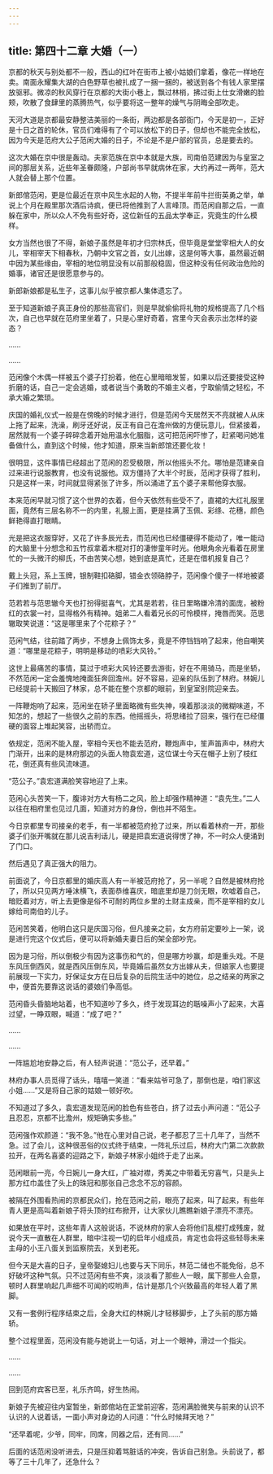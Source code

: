 ```yaml
---
---
---
```

title: 第四十二章 大婚（一）
---




京都的秋天与别处都不一般，西山的红叶在街市上被小姑娘们拿着，像花一样地在卖。南面永耀集大湖的白色野草也被扎成了一捆一捆的，被送到各个有钱人家里摆放驱邪。微凉的秋风穿行在京都的大街小巷上，飘过林梢，拂过街上仕女滑嫩的脸颊，吹散了食肆里的蒸腾热气，似乎要将这一整年的燥气与阴晦全部吹走。

天河大道是京都最安静整洁美丽的一条街，两边都是各部衙门，今天是初一，正好是十日之首的轮休，官员们难得有了个可以放松下的日子，但却也不能完全放松，因为今天是范府大公子范闲大婚的日子，不论是不是户部的官员，总是要去的。

这次大婚在京中很是轰动。夫家范族在京中本就是大族，司南伯范建因为与皇室之间的那层关系，近些年圣眷颇隆，户部尚书早就病休在家，大约再过一两年，范大人就会替上那个位置。

新郎倌范闲，更是位最近在京中风生水起的人物，不提半年前牛拦街英勇之举，单说上个月在殿里那次酒后诗疯，便已将他推到了人言峰顶。而范闲自那之后，一直躲在家中，所以众人不免有些好奇，这位新任的五品太学奉正，究竟生的什么模样。

女方当然也很了不得，新娘子虽然是年初才归宗林氏，但毕竟是堂堂宰相大人的女儿，宰相宰天下相春秋，乃朝中文官之首，女儿出嫁，这是何等大事，虽然最近朝中因为某些缘由，宰相的地位明显没有以前那般稳固，但这种没有任何政治危险的婚事，诸官还是很愿意参与的。

新郎新娘都是私生子，这事儿似乎被京都人集体遗忘了。

至于知道新娘子真正身份的那些高官们，则是早就偷偷将礼物的规格提高了几个档次，自己也早就在范府里坐着了，只是心里好奇着，宫里今天会表示出怎样的姿态？

……

……

范闲像个木偶一样被五个婆子打扮着，他在心里暗暗发誓，如果以后还要接受这种折磨的话，自己一定会逃婚，或者说当个勇敢的不婚主义者，宁取偷情之轻松，不承大婚之繁琐。

庆国的婚礼仪式一般是在傍晚的时候才进行，但是范闲今天居然天不亮就被人从床上拖了起来，洗澡，刷牙还好说，反正有自己在澹州做的方便玩意儿，但紧接着，居然就有一个婆子碎碎念着开始用温水化胭脂，这可把范闲吓惨了，赶紧喝问她准备做什么，直到这个时候，他才知道，原来当新郎馆还要化妆！

很明显，这件事情已经超出了范闲的忍受极限，所以他摇头不允。哪怕是范建亲自过来进行说服教育，也没有说服他。双方僵持了大半个时辰，范闲才获得了胜利，只是这样一来，时间就显得紧张了许多，所以涌进了五个婆子来帮他穿衣服。

本来范闲早就习惯了这个世界的衣着，但今天依然有些受不了，直裙的大红礼服里面，竟然有三层名称不一的内里，礼服上面，更是挂满了玉佩、彩绦、花穗，颜色鲜艳得直打眼睛。

光是把这衣服穿好，又花了许多辰光去，而范闲也已经僵硬得不能动了，唯一能动的大脑里十分想念和五竹叔拿着木棍对打的凄惨童年时光。他眼角余光看着在房里忙的一头微汗的柳氏，不由苦笑心想，她到底是真忙，还是在借机报复自己？

戴上头冠，系上玉牌，银制鞋扣硌脚，错金衣领硌脖子，范闲像个傻子一样地被婆子们推到了前厅。

范若若与范思辙今天也打扮得挺喜气，尤其是若若，往日里略嫌冷清的面庞，被粉红的衣裳一衬，显得格外有精神。姐弟二人看着兄长的可怜模样，掩唇而笑。范思辙取笑说道：“这是哪里来了个花粽子？”

范闲气结，往前踏了两步，不想身上佩饰太多，竟是不停铛铛响了起来，他自嘲笑道：“哪里是花粽子，明明是移动的喷彩大风铃。”

这世上最痛苦的事情，莫过于喷彩大风铃还要去游街，好在不用骑马，而是坐轿，不然范闲一定会羞愧地掩面狂奔回澹州。好不容易，迎亲的队伍到了林府。林婉儿已经提前十天搬回了林家，总不能在整个京都的眼前，到皇室别院迎亲去。

一阵鞭炮响了起来，范闲坐在轿子里面略微有些失神，嗅着那淡淡的微糊味道，不知怎的，想起了一些很久之前的东西。他摇摇头，将思绪拉了回来，强行在已经僵硬的面容上堆起笑容，出轿而立。

依规定，范闲不能入屋，宰相今天也不能去范府，鞭炮声中，笙声笛声中，林府大门渐开，出来的是林府那边的头面人物袁宏道，这位谋士今天在帽子上别了枝红花，倒还真有些风流味道。

“范公子。”袁宏道满脸笑容地迎了上来。

范闲心头苦笑一下，腹诽对方大有杨二之风，脸上却强作精神道：“袁先生。”二人以往在相府里也见过几面，知道对方的身份，倒也并不陌生。

今日京都里专司接亲的老手，有一半都被范府抢了过来，所以看着林府一开，那些婆子们张开嘴就在那儿说吉利话儿，硬是把袁宏道说得愣了神，不一时众人便涌到了门口。

然后遇见了真正强大的阻力。

前面说了，今日京都里的婚庆高人有一半被范府抢了，另一半呢？自然是被林府抢了，所以只见两方唾沫横飞，表面恭维喜庆，暗底里却是刀剑无眼，吹嘘着自己，暗贬着对方，听上去更像是俗不可耐的两位乡里的土财主成亲，而不是宰相的女儿嫁给司南伯的儿子。

范闲苦笑着，他明白这只是庆国习俗，但凡接亲之前，女方府前定要吵上一架，说是进行完这个仪式后，便可以将新婚夫妻日后的架全部吵完。

因为是习俗，所以倒极少有因为这事伤和气的，但是哪方吵赢，却是重头戏。不是东风压倒西风，就是西风压倒东风，毕竟婚后虽然女方出嫁从夫，但娘家人也要提前展现一下实力，好保证女方在日后复杂的后院生活中的她位，总之结亲的两家之中，便首先要靠这说话的婆娘们争高低。

范闲昏头昏脑地站着，也不知道吵了多久，终于发现耳边的聒噪声小了起来，大喜过望，一睁双眼，喊道：“成了吧？”

……

……

一阵尴尬地安静之后，有人轻声说道：“范公子，还早着。”

林府办事人员觅得了话头，嘻嘻一笑道：“看来姑爷可急了，那倒也是，咱们家这小姐……”又是将自己家的姑娘一顿好吹。

不知道过了多久，袁宏道发现范闲的脸色有些苍白，挤了过去小声问道：“范公子且忍忍，京都不比澹州，规矩确实多些。”

范闲强作欢颜道：“我不急。”他在心里对自己说，老子都忍了三十几年了，当然不急。过了会儿，这种很恶俗的仪式终于结束，一阵礼乐过后，林府大门第二次款款拉开，在两名喜婆的迎路之下，新娘子林家小姐终于走了出来。

范闲眼前一亮，今日婉儿一身大红，广袖对襟，秀美之中带着无穷喜气，只是头上那方红巾盖住了头上的珠冠和那张自己念念不忘的容颜。

被隔在外围看热闹的京都民众们，抢在范闲之前，眼亮了起来，叫了起来，有些年青人更是高叫着新娘子将头顶的红布掀开，让大家伙儿瞧瞧新娘子漂亮不漂亮。

如果放在平时，这些年青人这般说话，不说林府的家人会将他们乱棍打成残废，就说今天一直散在人群里，暗中注视一切的启年小组成员，肯定也会将这些轻辱未来主母的小王八蛋关到监察院去，关到老死。

但今天是大喜的日子，皇帝娶媳妇儿也要与天下同乐，林范二储也不能免俗，总不好破坏这种气氛。只不过范闲有些不爽，淡淡看了那些人一眼，属下那些人会意，顿时人群里响起几声细不可闻的哎哟声，估计是那几个兴致最高的年轻人着了黑脚。

又有一套例行程序结束之后，全身大红的林婉儿才轻移脚步，上了头前的那方婚轿。

整个过程里面，范闲没有能与她说上一句话，对上一个眼神，滑过一个指尖。

……

……

回到范府宾客已至，礼乐齐鸣，好生热闹。

新娘子先被迎往内室暂坐，新郎倌站在正堂前迎客，范闲满脸微笑与前来的认识不认识的人说着话，一面小声对身边的人问道：“什么时候拜天地？”

“还早着呢，少爷，同牢，同席，同器之后，还有同……”

后面的话范闲没听进去，只是压抑着骂脏话的冲突，告诉自己别急。头前说了，都等了三十几年了，还急什么？